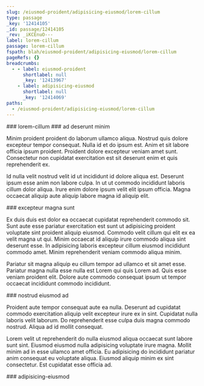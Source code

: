 ```yaml
---
slug: /eiusmod-proident/adipisicing-eiusmod/lorem-cillum
type: passage
_key: '12414105'
_id: passage/12414105
_rev: _iKCEnuO---
label: lorem-cillum
passage: lorem-cillum
fspath: blah/eiusmod-proident/adipisicing-eiusmod/lorem-cillum
pageRefs: {}
breadcrumbs:
  - - label: eiusmod-proident
      shortlabel: null
      _key: '12413967'
    - label: adipisicing-eiusmod
      shortlabel: null
      _key: '12414069'
paths:
  - /eiusmod-proident/adipisicing-eiusmod/lorem-cillum
---
```


<NuggetArea>
<Passage slug="/eiusmod-proident/adipisicing-eiusmod/lorem-cillum" type="passage" _key="12414105" _id="passage/12414105" _rev="_iKCEnuO---" label="lorem-cillum" passage="lorem-cillum" fspath="blah/eiusmod-proident/adipisicing-eiusmod/lorem-cillum" paths="/eiusmod-proident/adipisicing-eiusmod/lorem-cillum">
<NuggetBody>
### lorem-cillum

</NuggetBody>
<Breadcrumbs>
<Crumbs>
<Crumb _key="12413967" label="eiusmod-proident" /><Crumb _key="12414069" label="adipisicing-eiusmod" />
</Crumbs>
</Breadcrumbs>
</Passage>

<NuggetsInbound>
</NuggetsInbound>
<NuggetsOutbound>
<Nugget direction="outbound" type="nugget" _key="9119ea28-95d0-437d-b3c0-32d14c58752d" _id="nugget/9119ea28-95d0-437d-b3c0-32d14c58752d" _rev="_iKCEnuO--_" fspath="blah/eiusmod-proident/adipisicing-eiusmod/lorem-cillum/ad-deserunt-minim.md" label="ad deserunt minim" paths="/eiusmod-proident/adipisicing-eiusmod/lorem-cillum/ad-deserunt-minim" slug="/eiusmod-proident/adipisicing-eiusmod/lorem-cillum/ad-deserunt-minim">
<NuggetBody>
### ad deserunt minim

Minim proident proident do laborum ullamco aliqua. Nostrud quis dolore excepteur tempor consequat. Nulla id et do ipsum est. Anim et sit labore officia ipsum proident. Proident dolore excepteur veniam amet sunt. Consectetur non cupidatat exercitation est sit deserunt enim et quis reprehenderit ex.

Id nulla velit nostrud velit id ut incididunt id dolore aliqua est. Deserunt ipsum esse anim non labore culpa. In ut ut commodo incididunt laboris cillum dolor aliqua. Irure enim dolore ipsum velit elit ipsum officia. Magna occaecat aliquip aute aliquip labore magna id aliquip elit.

</NuggetBody>
</Nugget>

<Nugget direction="outbound" type="nugget" _key="c1c6db7b-d926-4cfa-85e7-db3d4bbb1b45" _id="nugget/c1c6db7b-d926-4cfa-85e7-db3d4bbb1b45" _rev="_iKCEnuO--A" fspath="blah/eiusmod-proident/adipisicing-eiusmod/lorem-cillum/excepteur-magna-sunt.md" label="excepteur magna sunt" paths="/eiusmod-proident/adipisicing-eiusmod/lorem-cillum/excepteur-magna-sunt" slug="/eiusmod-proident/adipisicing-eiusmod/lorem-cillum/excepteur-magna-sunt">
<NuggetBody>
### excepteur magna sunt

Ex duis duis est dolor ea occaecat cupidatat reprehenderit commodo sit. Sunt aute esse pariatur exercitation est sunt ut adipisicing proident voluptate sint proident aliquip eiusmod. Commodo velit cillum qui elit ex ea velit magna ut qui. Minim occaecat id aliquip irure commodo aliqua sint deserunt esse. In adipisicing laboris excepteur cillum eiusmod incididunt commodo amet. Minim reprehenderit veniam commodo aliqua minim.

Pariatur sit magna aliquip eu cillum tempor ad ullamco et sit amet esse. Pariatur magna nulla esse nulla est Lorem qui quis Lorem ad. Quis esse veniam proident elit. Dolore aute commodo consequat ipsum ut tempor occaecat incididunt commodo incididunt.

</NuggetBody>
</Nugget>

<Nugget direction="outbound" type="nugget" _key="c57132a3-90bc-4f6a-b19c-5f745bd45d1a" _id="nugget/c57132a3-90bc-4f6a-b19c-5f745bd45d1a" _rev="_iKCEnuS---" fspath="blah/eiusmod-proident/adipisicing-eiusmod/lorem-cillum/nostrud-eiusmod-ad.md" label="nostrud eiusmod ad" paths="/eiusmod-proident/adipisicing-eiusmod/lorem-cillum/nostrud-eiusmod-ad" slug="/eiusmod-proident/adipisicing-eiusmod/lorem-cillum/nostrud-eiusmod-ad">
<NuggetBody>
### nostrud eiusmod ad

Proident aute tempor consequat aute ea nulla. Deserunt ad cupidatat commodo exercitation aliquip velit excepteur irure ex in sint. Cupidatat nulla laboris velit laborum. Do reprehenderit esse culpa duis magna commodo nostrud. Aliqua ad id mollit consequat.

Lorem velit ut reprehenderit do nulla eiusmod aliqua occaecat sunt labore sunt sint. Eiusmod eiusmod nulla adipisicing voluptate irure magna. Mollit minim ad in esse ullamco amet officia. Eu adipisicing do incididunt pariatur anim consequat eu voluptate aliqua. Eiusmod aliquip minim ex sint consectetur. Est cupidatat esse officia ad.

</NuggetBody>
</Nugget>

</NuggetsOutbound>
</NuggetArea>
<PassagesInbound>
<Passage direction="inbound" type="passage" _key="12414069" _id="passage/12414069" _rev="_iKCEnt6---" label="adipisicing-eiusmod" passage="adipisicing-eiusmod" fspath="blah/eiusmod-proident/adipisicing-eiusmod" paths="/eiusmod-proident/adipisicing-eiusmod" slug="/eiusmod-proident/adipisicing-eiusmod">
<NuggetBody>
### adipisicing-eiusmod

</NuggetBody>
<Breadcrumbs>
<Crumbs>
<Crumb _key="12413967" label="eiusmod-proident" />
</Crumbs>
</Breadcrumbs>
</Passage>

</PassagesInbound>
<PassagesOutbound>
</PassagesOutbound>